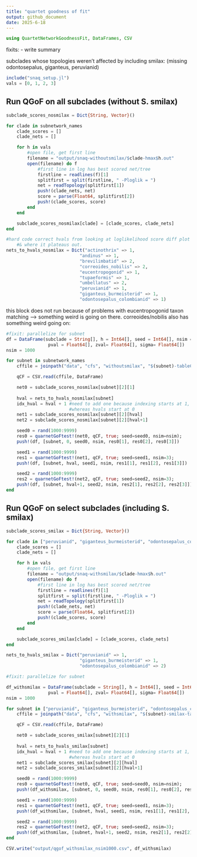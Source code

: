 ```yaml
---
title: "quartet goodness of fit"
output: github_document
date: 2025-6-18
---
```


```julia
using QuartetNetworkGoodnessFit, DataFrames, CSV
```

fixits:
- write summary

subclades whose topologies weren't affected by including smilax:
(missing odontosepalus, giganteus, peruvianid)

```julia
include("snaq_setup.jl")
vals = [0, 1, 2, 3]
```

## Run QGoF on all subclades (without S. smilax)

```julia
subclade_scores_nosmilax = Dict{String, Vector}()

for clade in subnetwork_names
    clade_scores = []
    clade_nets = []

    for h in vals
        #open file, get first line
        filename = "output/snaq-withoutsmilax/$clade-hmax$h.out"
        open(filename) do f
            #first line in log has best scored net/tree
            firstline = readlines(f)[1]
            splitfirst = split(firstline, " -Ploglik = ")
            net = readTopology(splitfirst[1])
            push!(clade_nets, net)
            score = parse(Float64, splitfirst[2])
            push!(clade_scores, score)
        end
    end

    subclade_scores_nosmilax[clade] = [clade_scores, clade_nets]
end

#hard code correct hvals from looking at loglikelihood score diff plot 
    #& where it plateaus out.
nets_to_hvals_nosmilax = Dict("actinothrix" => 1, 
                            "andinus" => 1, 
                            "brevilimbatid" => 2,
                            "correoides_nobilis" => 2,
                            "eucentropogonid" => 1,
                            "tupaeformis" => 1,
                            "umbellatus" => 2,
                            "peruvianid" => 1,
                            "giganteus_burmeisterid" => 1,
                            "odontosepalus_colombianid" => 1)
```

this block does not run because of problems with eucentropogonid taxon matching --> something weird is going on there.
correoides/nobilis also has something weird going on:

```julia
#fixit: parallelize for subnet
df = DataFrame(subclade = String[], h = Int64[], seed = Int64[], nsim = Int64[],
                pval = Float64[], zval= Float64[], sigma= Float64[])
nsim = 1000

for subnet in subnetwork_names
    cffile = joinpath("data", "cfs", "withoutsmilax", "$(subnet)-tableCF.csv");

    qCF = CSV.read(cffile, DataFrame)

    net0 = subclade_scores_nosmilax[subnet][2][1]
    
    hval = nets_to_hvals_nosmilax[subnet]
    idx_hval = hval + 1 #need to add one because indexing starts at 1,
                        #whereas hvals start at 0
    net1 = subclade_scores_nosmilax[subnet][2][hval]
    net2 = subclade_scores_nosmilax[subnet][2][hval+1]

    seed0 = rand(1000:9999)
    res0 = quarnetGoFtest!(net0, qCF, true; seed=seed0, nsim=nsim);
    push!(df, [subnet, 0, seed0, nsim, res0[1], res0[2], res0[3]])

    seed1 = rand(1000:9999)
    res1 = quarnetGoFtest!(net1, qCF, true; seed=seed1, nsim=3);
    push!(df, [subnet, hval, seed1, nsim, res1[1], res1[2], res1[3]])

    seed2 = rand(1000:9999)
    res2 = quarnetGoFtest!(net2, qCF, true; seed=seed2, nsim=3);
    push!(df, [subnet, hval+1, seed2, nsim, res2[1], res2[2], res2[3]])
end
```

## Run QGoF on select subclades (including S. smilax)
```julia
subclade_scores_smilax = Dict{String, Vector}()

for clade in ["peruvianid", "giganteus_burmeisterid", "odontosepalus_colombianid"]
    clade_scores = []
    clade_nets = []

    for h in vals
        #open file, get first line
        filename = "output/snaq-withsmilax/$clade-hmax$h.out"
        open(filename) do f
            #first line in log has best scored net/tree
            firstline = readlines(f)[1]
            splitfirst = split(firstline, " -Ploglik = ")
            net = readTopology(splitfirst[1])
            push!(clade_nets, net)
            score = parse(Float64, splitfirst[2])
            push!(clade_scores, score)
        end
    end

    subclade_scores_smilax[clade] = [clade_scores, clade_nets]
end

nets_to_hvals_smilax = Dict("peruvianid" => 1,
                            "giganteus_burmeisterid" => 1,
                            "odontosepalus_colombianid" => 2)
```

```julia
#fixit: parallelize for subnet

df_withsmilax = DataFrame(subclade = String[], h = Int64[], seed = Int64[], nsim = Int64[],
                pval = Float64[], zval= Float64[], sigma= Float64[])
nsim = 1000

for subnet in ["peruvianid", "giganteus_burmeisterid", "odontosepalus_colombianid"]
    cffile = joinpath("data", "cfs", "withsmilax", "$(subnet)-smilax-tableCF.csv");

    qCF = CSV.read(cffile, DataFrame)

    net0 = subclade_scores_smilax[subnet][2][1]
    
    hval = nets_to_hvals_smilax[subnet]
    idx_hval = hval + 1 #need to add one because indexing starts at 1,
                        #whereas hvals start at 0
    net1 = subclade_scores_smilax[subnet][2][hval]
    net2 = subclade_scores_smilax[subnet][2][hval+1]

    seed0 = rand(1000:9999)
    res0 = quarnetGoFtest!(net0, qCF, true; seed=seed0, nsim=nsim);
    push!(df_withsmilax, [subnet, 0, seed0, nsim, res0[1], res0[2], res0[3]])

    seed1 = rand(1000:9999)
    res1 = quarnetGoFtest!(net1, qCF, true; seed=seed1, nsim=3);
    push!(df_withsmilax, [subnet, hval, seed1, nsim, res1[1], res1[2], res1[3]])

    seed2 = rand(1000:9999)
    res2 = quarnetGoFtest!(net2, qCF, true; seed=seed2, nsim=3);
    push!(df_withsmilax, [subnet, hval+1, seed2, nsim, res2[1], res2[2], res2[3]])
end

CSV.write("output/qgof_withsmilax_nsim1000.csv", df_withsmilax)
```
